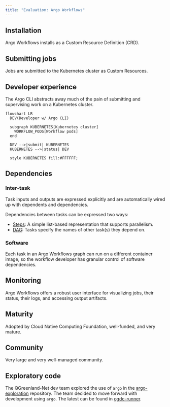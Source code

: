 ```yaml
---
title: "Evaluation: Argo Workflows"
---
```


## Installation

Argo Workflows installs as a Custom Resource Definition (CRD).


## Submitting jobs

Jobs are submitted to the Kubernetes cluster as Custom Resources.


## Developer experience

The Argo CLI abstracts away much of the pain of submitting and supervising work on a
Kubernetes cluster.

```mermaid
flowchart LR
  DEV(Developer w/ Argo CLI)

  subgraph KUBERNETES[Kubernetes cluster]
    WORKFLOW_PODS[Workflow pods]
  end

  DEV -->|submit| KUBERNETES
  KUBERNETES -->|status| DEV

  style KUBERNETES fill:#FFFFFF;
```


## Dependencies

### Inter-task

Task inputs and outputs are expressed explicitly and are automatically wired up
with dependents and dependencies.

Dependencies between tasks can be expressed two ways:

* [Steps](https://argo-workflows.readthedocs.io/en/latest/walk-through/steps/):
  A simple list-based representation that supports parallelism.
* [DAG](https://argo-workflows.readthedocs.io/en/latest/walk-through/dag/):
  Tasks specify the names of other task(s) they depend on.


### Software

Each task in an Argo Workflows graph can run on a different container image, so
the workflow developer has granular control of software dependencies.


## Monitoring

Argo Workflows offers a robust user interface for visualizing jobs, their status, their
logs, and accessing output artifacts.


## Maturity

Adopted by Cloud Native Computing Foundation, well-funded, and very mature.


## Community

Very large and very well-managed community.


## Exploratory code

The QGreenland-Net dev team explored the use of `argo` in the
[argo-exploration](https://github.com/QGreenland-Net/argo-exploration)
repository. The team decided to move forward with development using `argo`. The
latest can be found in
[ogdc-runner](https://github.com/QGreenland-Net/ogdc-runner).

